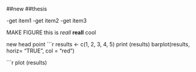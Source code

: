 
##new 
##thesis 

-get item1
-get item2
-get item3

MAKE FIGURE
this is *reall* **reall** cool

new head point
```r
results <- c(1, 2, 3, 4, 5)
print (results)
barplot(results, horiz= "TRUE", col = "red")

```r
plot (results)

